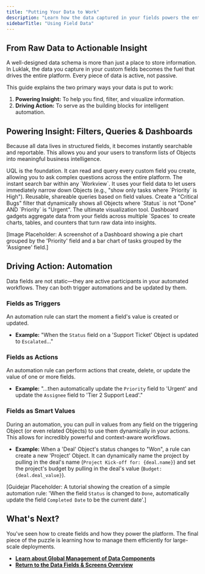 ```yaml
---
title: "Putting Your Data to Work"
description: "Learn how the data captured in your fields powers the entire Luklak platform, from filtering and dashboards to intelligent, cross-functional automation."
sidebarTitle: "Using Field Data"
---
```


## From Raw Data to Actionable Insight

A well-designed data schema is more than just a place to store information. In Luklak, the data you capture in your custom fields becomes the fuel that drives the entire platform. Every piece of data is active, not passive.

This guide explains the two primary ways your data is put to work:

1. **Powering Insight:** To help you find, filter, and visualize information.
2. **Driving Action:** To serve as the building blocks for intelligent automation.

## Powering Insight: Filters, Queries & Dashboards

Because all data lives in structured fields, it becomes instantly searchable and reportable. This allows you and your users to transform lists of Objects into meaningful business intelligence.

<CardGroup cols={2}>
  <Card title="Universal Query Language (UQL)" icon="magnifying-glass" iconType="duotone">
    UQL is the foundation. It can read and query every custom field you create, allowing you to ask complex questions across the entire platform.
  </Card>
  <Card title="Quick Filters" icon="filter" iconType="duotone">
    The instant search bar within any `Workview`. It uses your field data to let users immediately narrow down Objects (e.g., "show only tasks where `Priority` is High").
  </Card>
  <Card title="Saved Filters" icon="bookmark" iconType="duotone">
    Reusable, shareable queries based on field values. Create a "Critical Bugs" filter that dynamically shows all Objects where `Status` is not "Done" AND `Priority` is "Urgent".
  </Card>
  <Card title="Dashboards" icon="chart-pie" iconType="duotone">
    The ultimate visualization tool. Dashboard gadgets aggregate data from your fields across multiple `Spaces` to create charts, tables, and counters that turn raw data into insights.
  </Card>
</CardGroup>

[Image Placeholder: A screenshot of a Dashboard showing a pie chart grouped by the 'Priority' field and a bar chart of tasks grouped by the 'Assignee' field.]

## Driving Action: Automation

Data fields are not static—they are active participants in your automated workflows. They can both trigger automations and be updated by them.

### Fields as Triggers

An automation rule can start the moment a field's value is created or updated.

- **Example:** "When the `Status` field on a 'Support Ticket' Object is updated to `Escalated`..."

### Fields as Actions

An automation rule can perform actions that create, delete, or update the value of one or more fields.

- **Example:** "...then automatically update the `Priority` field to 'Urgent' and update the `Assignee` field to 'Tier 2 Support Lead'."

### Fields as Smart Values

During an automation, you can pull in values from any field on the triggering Object (or even related Objects) to use them dynamically in your actions. This allows for incredibly powerful and context-aware workflows.

- **Example:** When a 'Deal' Object's status changes to "Won", a rule can create a new 'Project' Object. It can dynamically name the project by pulling in the deal's name (`Project Kick-off for: {deal.name}`) and set the project's budget by pulling in the deal's value (`Budget: {deal.deal_value}`).

[Guidejar Placeholder: A tutorial showing the creation of a simple automation rule: 'When the field `Status` is changed to `Done`, automatically update the field `Completed Date` to be the current date'.]

## What's Next?

You've seen how to create fields and how they power the platform. The final piece of the puzzle is learning how to manage them efficiently for large-scale deployments.

- [**Learn about Global Management of Data Components**](/en/02-platform/platform-overview/data-fields/global-management)
- [**Return to the Data Fields & Screens Overview**](/en/02-platform/platform-overview/core-concepts)